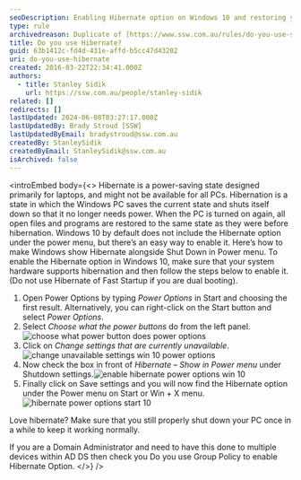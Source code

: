 ```yaml
---
seoDescription: Enabling Hibernate option on Windows 10 and restoring your PC's state with ease.
type: rule
archivedreason: Duplicate of [https://www.ssw.com.au/rules/do-you-use-suspend-on-your-notebook](/rules/do-you-use-suspend-on-your-notebook)
title: Do you use Hibernate?
guid: 63b1412c-fd4d-431e-affd-b5cc47d43202
uri: do-you-use-hibernate
created: 2016-03-22T22:34:41.000Z
authors:
  - title: Stanley Sidik
    url: https://ssw.com.au/people/stanley-sidik
related: []
redirects: []
lastUpdated: 2024-06-08T03:27:17.000Z
lastUpdatedBy: Brady Stroud [SSW]
lastUpdatedByEmail: bradystroud@ssw.com.au
createdBy: StanleySidik
createdByEmail: StanleySidik@ssw.com.au
isArchived: false
---
```


<introEmbed
  body={<>
Hibernate is a power-saving state designed primarily for laptops, and might not be available for all PCs. Hibernation is a state in which the Windows PC saves the current state and shuts itself down so that it no longer needs power. When the PC is turned on again, all open files and programs are restored to the same state as they were before hibernation. Windows 10 by default does not include the Hibernate option under the power menu, but there’s an easy way to enable it. Here’s how to make Windows show Hibernate alongside Shut Down in Power menu.
To enable the Hibernate option in Windows 10, make sure that your system hardware supports hibernation and then follow the steps below to enable it. (Do not use Hibernate of Fast Startup if you are dual booting).

1. Open Power Options by typing _Power Options_ in Start and choosing the first result.
   Alternatively, you can right-click on the Start button and select _Power Options_.
2. Select _Choose what the power buttons_ do from the left panel.![choose what power button does power options](/uploads/rules/do-you-use-hibernate/../../assets/choose-what-power-button-does-power-options.png)
3. Click on _Change settings that are currently unavailable_.![change unavailable settings win 10 power options](/uploads/rules/do-you-use-hibernate/../../assets/change-unavailable-settings-win-10-power-options.png)
4. Now check the box in front of _Hibernate – Show in Power menu_ under Shutdown settings.![enable hibernate power options win 10](/uploads/rules/do-you-use-hibernate/../../assets/enable-hibernate-power-options-win-10.png)
5. Finally click on Save settings and you will now find the Hibernate option under the Power menu on Start or Win + X menu.![hibernate power options start 10](/uploads/rules/do-you-use-hibernate/../../assets/hibernate-power-options-star-10.png)

Love hibernate? Make sure that you still properly shut down your PC once in a while to keep it working normally.

If you are a Domain Administrator and need to have this done to multiple devices within AD DS then check you Do you use Group Policy to enable Hibernate Option.
  </>}
/>
